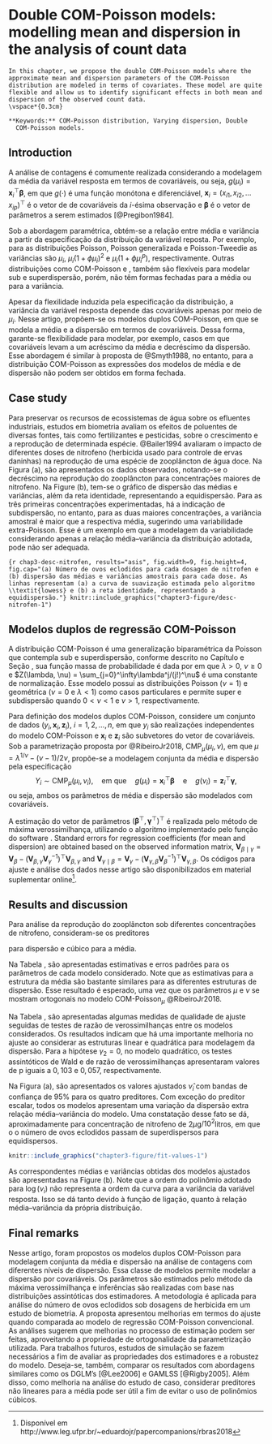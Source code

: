 # Double COM-Poisson models: modelling mean and dispersion in the analysis of count data # {#chap3-doublecmp}

```block2

In this chapter, we propose the double COM-Poisson models where the
approximate mean and dispersion parameters of the COM-Poisson
distribution are modeled in terms of covariates. These model are quite
flexible and allow us to identify significant effects in both mean and
dispersion of the observed count data.
\vspace*{0.3cm}

**Keywords:** COM-Poisson distribution, Varying dispersion, Double
  COM-Poisson models.

```

## Introduction ## {#chap3-introduction}

A análise de contagens é comumente realizada considerando a modelagem da
média da variável resposta em termos de covariáveis, ou seja,
$g(\mu_i) = \bm{x}_i^\top \bm{\beta}$, em que $g(\cdot)$ é uma função
monótona e diferenciável,
$\bm{x}_i = (x_{i1}, x_{i2}, \ldots x_{ip})^\top$ é o vetor de de
covariáveis da $i$-ésima observação e $\bm{\beta}$ é o vetor de
parâmetros a serem estimados [@Pregibon1984].

Sob a abordagem paramétrica, obtém-se a relação entre média e variância
a partir da especificação da distribuição da variável reposta. Por
exemplo, para as distribuições Poisson, Poisson generalizada e
Poisson-Tweedie as variâncias são $\mu_i$, $\mu_i(1+\phi\mu_i)^2$ e
$\mu_i(1+\phi\mu_i^p)$, respectivamente. Outras distribuições como
COM-Poisson e \textit{Gamma-Count}, também são flexíveis para modelar
sub e superdispersão, porém, não têm formas fechadas para a média ou
para a variância.

Apesar da flexilidade induzida pela especificação da distribuição, a
variância da variável resposta depende das covariáveis apenas por meio
de $\mu_i$. Nesse artigo, propõem-se os modelos duplos COM-Poisson, em
que se modela a média e a dispersão em termos de covariáveis. Dessa
forma, garante-se flexibilidade para modelar, por exemplo, casos em que
covariáveis levam a um acréscimo da média e decréscimo da
dispersão. Esse abordagem é similar à proposta de @Smyth1988, no
entanto, para a distribuição COM-Poisson as expressões dos modelos de
média e de dispersão não podem ser obtidos em forma fechada.

## Case study ## {#chap3-case:study}

Para preservar os recursos de ecossistemas de água sobre os efluentes
industriais, estudos em biometria avaliam os efeitos de poluentes de
diversas fontes, tais como fertilizantes e pesticidas, sobre o
crescimento e a reprodução de determinada espécie. @Bailer1994 avaliaram
o impacto de diferentes doses de nitrofeno (herbicida usado para
controle de ervas daninhas) na reprodução de uma espécie de zooplâncton
de água doce. Na Figura \ref{fig:chap3-desc-nitrofen}(a), são
apresentados os dados observados, notando-se o decréscimo na reprodução
do zooplâncton para concentrações maiores de nitrofeno. Na Figure
\ref{fig:chap3-desc-nitrofen}(b), tem-se o gráfico de dispersão das
médias e variâncias, além da reta identidade, representando a
equidispersão. Para as três primeiras concentrações experimentadas, há a
indicação de subdispersão, no entanto, para as duas maiores
concentrações, a variância amostral é maior que a respectiva média,
sugerindo uma variabilidade extra-Poisson. Esse é um exemplo em que a
modelagem da variabilidade considerando apenas a relação
média--variância da distribuição adotada, pode não ser adequada.

```{r chap3-desc-nitrofen, results="asis", fig.width=9, fig.height=4, fig.cap="(a) Número de ovos eclodidos para cada dosagen de nitrofen e (b) dispersão das médias e variâncias amostrais para cada dose. As linhas representam (a) a curva de suavização estimada pelo algoritmo \\textit{lowess} e (b) a reta identidade, representando a equidispersão."}
knitr::include_graphics("chapter3-figure/desc-nitrofen-1")
```

## Modelos duplos de regressão COM-Poisson ## {#chap3-double-com-poisson-regression-models}

A distribuição COM-Poisson é uma generalização biparamétrica da Poisson
que contempla sub e superdispersão, conforme descrito no Capítulo
\ref{chap1-reparcmp} e Seção \ref{chap2-weighted-poisson-distributions},
sua função massa de probabilidade é dada por
\begin{equation}
  \label{eqn:chap3-pmf-cmp}
  \Pr(Y=y \mid \lambda, \nu) = \frac{\lambda^y}{(y!)^\nu Z(\lambda, \nu)},
  \qquad y = 0, 1, 2, \ldots
\end{equation}
em que $\lambda > 0$, $\nu \geq 0$ e
$Z(\lambda, \nu) = \sum_{j=0}^\infty\lambda^j/(j!)^\nu$ é uma constante
de normalização. Esse modelo possui as distribuições Poisson ($\nu = 1$)
e geométrica ($\nu=0$ e $\lambda < 1$) como casos particulares e permite
super e subdispersão quando $0 < \nu < 1$ e $\nu > 1$, respectivamente.

Para definição dos modelos duplos COM-Poisson, considere um conjunto de
dados $(y_i, \bm{x}_i, \bm{z}_i)$, $i=1,2,\ldots,n$, em que $y_i$ são
realizações independentes do modelo COM-Poisson e $\bm{x}_i$ e
$\bm{z}_i$ são subvetores do vetor de covariáveis. Sob a parametrização
proposta por @RibeiroJr2018, $\text{CMP}_\mu(\mu_i, \nu)$, em que $\mu =
\lambda^{1/\nu} - (\nu - 1)/2\nu$, propõe-se a modelagem conjunta da
média e dispersão pela especificação
$$
  Y_i \sim \text{CMP}_\mu(\mu_i, \nu_i), \quad \text{em que} \quad
  g(\mu_i) = \bm{x}_i^\top \bm{\beta} \quad \text{e} \quad
  g(\nu_i) = \bm{z}_i^\top \bm{\gamma},
$$
ou seja, ambos os parâmetros de média e dispersão são modelados com
covariáveis.

A estimação do vetor de parâmetros $(\bm{\beta}^\top,\,
\bm{\gamma}^\top)^\top$ é realizada pelo método de máxima
verossimilhança, utilizando o algoritmo \texttt{BFGS} implementado pelo
função \texttt{optim} do software \texttt{R}.  Standard errors for
regression coefficients (for mean and dispersion) are obtained based on
the observed information matrix, $\bm{V}_{\beta \mid \gamma} =
\bm{V}_{\beta} - (\bm{V}_{\beta, \gamma} \bm{V}_{\gamma}^{-1})^\top
\bm{V}_{\beta, \gamma}$ and $\bm{V}_{\gamma \mid \beta} =
\bm{V}_{\gamma} - (\bm{V}_{\gamma, \beta} \bm{V}_{\beta}^{-1})^\top
\bm{V}_{\gamma, \beta}$. Os códigos para ajuste e análise dos dados
nesse artigo são disponibilizados em material suplementar
online^[Disponível em http://www.leg.ufpr.br/~eduardojr/papercompanions/rbras2018].

## Results and discussion ## {#chap3-results-and-discussion}

Para análise da reprodução do zooplâncton sob diferentes concentrações
de nitrofeno, consideram-se os preditores
  \begin{tabular}{ll}
    Escalar:    & $\log(\nu_i) = \gamma_0$,\\
    Linear:     & $\log(\nu_i) = \gamma_0 + \gamma_1 \texttt{dose}_i$,\\
    Quadrático: & $\log(\nu_i) = \gamma_0 + \gamma_1 \texttt{dose}_i +
                  \gamma_2 \texttt{dose}_i^2$ e\\
    Cúbico:     & $\log(\nu_i) = \gamma_0 + \gamma_1 \texttt{dose}_i +
                  \gamma_2 \texttt{dose}_i^2 + \gamma_3 \texttt{dose}_i^3$,
  \end{tabular}
\noindent
para dispersão e cúbico para a média.

Na Tabela \ref{tab:chap3-coef}, são apresentadas estimativas e erros
padrões para os parâmetros de cada modelo considerado. Note que as
estimativas para a estrutura da média são bastante similares para as
diferentes estruturas de dispersão. Esse resultado é esperado, uma vez
que os parâmetros $\mu$ e $\nu$ se mostram ortogonais no modelo
COM-Poisson$_\mu$ @RibeiroJr2018.

\begin{table}[ht]
  \centering
  \caption{Estimativas e erros padrões dos parâmetros do modelo duplo
    COM-Poisson ajustados aos dados do estudo sobre o nitrofeno.}
  \label{tab:chap3-coef}
  \begin{tabular*}{\textwidth}{@{\extracolsep{\fill}}crrrr}
    \toprule
    & \multicolumn{4}{c}{Estimativa (Erro Padrão)} \\
    \cmidrule(lr){2-5}
% latex table generated in R 3.4.3 by xtable 1.8-2 package
% Sun Mar 11 17:28:05 2018
\multicolumn{1}{c}{Parâmetro} & \multicolumn{1}{c}{Escalar} & \multicolumn{1}{c}{Linear} & \multicolumn{1}{c}{Quadrático} & \multicolumn{1}{c}{Cúbico} \\
  \midrule
$\beta_0$ &  2,981 (0,035)$^\text{a}$ &  2,978 (0,042)$^\text{a}$ &  2,972 (0,049)$^\text{a}$ &  2,975 (0,047)$^\text{a}$ \\
  $\beta_1$ & $-$3,952 (0,287)$^\text{a}$ & $-$3,980 (0,365)$^\text{a}$ & $-$4,041 (0,447)$^\text{a}$ & $-$4,013 (0,418)$^\text{a}$ \\
  $\beta_2$ & $-$2,131 (0,260)$^\text{a}$ & $-$2,161 (0,311)$^\text{a}$ & $-$2,218 (0,351)$^\text{a}$ & $-$2,197 (0,330)$^\text{a}$ \\
  $\beta_3$ & $-$0,543 (0,221)$^\text{a}$ & $-$0,573 (0,212)$^\text{a}$ & $-$0,604 (0,206)$^\text{a}$ & $-$0,597 (0,195)$^\text{a}$ \\
   \specialrule{0pt}{0.2em}{0.3em}
$\gamma_0$ & 0,048 (0,205)\textcolor{white}{$^\text{a}$} &  0,295 (0,211)\textcolor{white}{$^\text{a}$} &  0,243 (0,259)\textcolor{white}{$^\text{a}$} &  0,353 (0,227)\textcolor{white}{$^\text{a}$} \\
  $\gamma_1$ & \multicolumn{1}{c}{$-$} & $-$5,244 (1,363)$^\text{a}$ & $-$7,013 (2,307)$^\text{a}$ & $-$5,729 (1,844)$^\text{a}$ \\
  $\gamma_2$ & \multicolumn{1}{c}{$-$} & \multicolumn{1}{c}{$-$} & $-$3,984 (2,444)\textcolor{white}{$^\text{a}$} & $-$2,918 (1,904)\textcolor{white}{$^\text{a}$} \\
  $\gamma_3$ & \multicolumn{1}{c}{$-$} & \multicolumn{1}{c}{$-$} & \multicolumn{1}{c}{$-$} &  1,522 (1,412)\textcolor{white}{$^\text{a}$} \\
    \bottomrule
  \end{tabular*}
  \\ \vspace{0.2cm}
  \scriptsize \raggedright Est (EP)$^\text{a}$ indica que
  $|$Est$/$EP$|$ $> 1,96$.
\end{table}

Na Tabela \ref{tab:chap3-anova}, são apresentadas algumas medidas de
qualidade de ajuste seguidas de testes de razão de verossimilhanças
entre os modelos considerados. Os resultados indicam que há uma
importante melhoria no ajuste ao considerar as estruturas linear e
quadrática para modelagem da dispersão. Para a hipótese $\gamma_2=0$, no
modelo quadrático, os testes assintóticos de Wald e de razão de
verossimilhanças apresentaram valores de p iguais a $0,103$ e $0,057$,
respectivamente.

\begin{table}[ht]
  \centering
  \caption{Medidas de qualidade de ajuste e testes de razão de
    verossimilhança para os modelos ajustados.}
  \label{tab:chap3-anova}
  \begin{tabular*}{\textwidth}{@{\extracolsep{\fill}}lcccrl}
    \toprule
% latex table generated in R 3.4.3 by xtable 1.8-2 package
% Sun Mar 11 17:28:05 2018
 & G.l & Deviance & AIC & $\rchi^2$ & $\Pr(>\rchi^2$) \\
  \midrule
Escalar & 45 & 288,127 & 298,127 & \multicolumn{1}{c}{$-$} & \multicolumn{1}{c}{$-$} \\
  Linear & 44 & 274,111 & 286,111 & 14,0163 & 0,0002 \\
  Quadrático & 43 & 270,493 & 284,493 & 3,6179 & 0,0572 \\
  Cúbico & 42 & 269,503 & 285,503 & 0,9898 & 0,3198 \\
   \bottomrule
  \end{tabular*}
\end{table}

Na Figura \ref{fig:chap3-fit-values}(a), são apresentados os valores
ajustados $\hat{\nu}_i$ com bandas de confiança de 95\% para os quatro
preditores. Com exceção do preditor escalar, todos os modelos apresentam
uma variação da dispersão extra relação média--variância do modelo. Uma
constatação desse fato se dá, aproximadamente para concentração de
nitrofeno de 2$\mu$g$/10^2$litros, em que o o número de ovos eclodidos
passam de superdispersos para equidispersos.

```r
knitr::include_graphics("chapter3-figure/fit-values-1")
```

As correspondentes médias e variâncias obtidas dos modelos ajustados são
apresentadas na Figure \ref{fig:chap3-fit-values}(b). Note que a ordem do
polinômio adotado para $\log(\nu_i)$ não representa a ordem da curva
para a variância da variável resposta. Isso se dá tanto devido à função
de ligação, quanto à relação média--variância da própria distribuição.

## Final remarks ## {#chap3-final-remarks}

Nesse artigo, foram propostos os modelos duplos COM-Poisson para
modelagem conjunta da média e dispersão na análise de contagens com
diferentes níveis de dispersão. Essa classe de modelos permite modelar a
dispersão por covariáveis. Os parâmetros são estimados pelo método da
máxima verossimilhança e inferências são realizadas com base nas
distribuições assintóticas dos estimadores. A metodologia é aplicada
para análise do número de ovos eclodidos sob dosagens de herbicida em um
estudo de biometria. A proposta apresentou melhorias em termos do ajuste
quando comparada ao modelo de regressão COM-Poisson convencional. As
análises sugerem que melhorias no processo de estimação podem ser
feitas, aproveitando a propriedade de ortogonalidade da parametrização
utilizada. Para trabalhos futuros, estudos de simulação se fazem
necessários a fim de avaliar as propriedades dos estimadores e a
robustez do modelo. Deseja-se, também, comparar os resultados com
abordagens similares como os DGLM's [@Lee2006] e GAMLSS
[@Rigby2005]. Além disso, como melhoria na análise do estudo de caso,
considerar preditores não lineares para a média pode ser útil a fim de
evitar o uso de polinômios cúbicos.

\printbibliography[segment=\therefsegment,heading=subbibliography]
